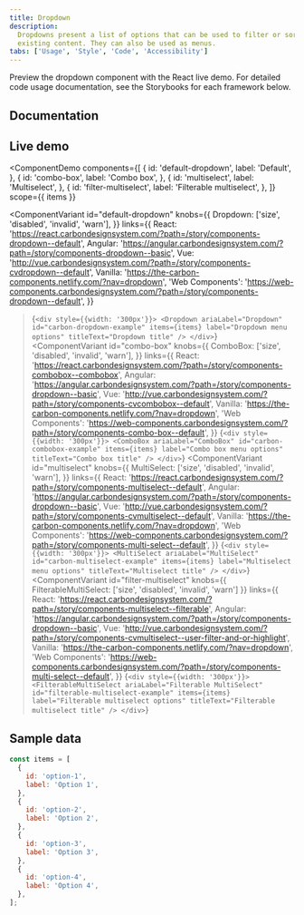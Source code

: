 ```yaml
---
title: Dropdown
description:
  Dropdowns present a list of options that can be used to filter or sort
  existing content. They can also be used as menus.
tabs: ['Usage', 'Style', 'Code', 'Accessibility']
---
```



<PageDescription>

Preview the dropdown component with the React live demo. For detailed code usage
documentation, see the Storybooks for each framework below.

</PageDescription>

## Documentation

<Row className="resource-card-group">
<Column colLg={4} colMd={4} noGutterSm>
  <ResourceCard
    subTitle="React"
    href="https://react.carbondesignsystem.com/?path=/story/components-dropdown--default"
    >

<MdxIcon name="react" />

  </ResourceCard>
</Column>
<Column colLg={4} colMd={4} noGutterSm>
  <ResourceCard
      subTitle="Angular (Community)"
      href="https://angular.carbondesignsystem.com/?path=/story/components-dropdown--basic"
      >

<MdxIcon name="angular" />

  </ResourceCard>
</Column>
<Column colLg={4} colMd={4} noGutterSm>
  <ResourceCard
      subTitle="Vue (Community)"
      href="http://vue.carbondesignsystem.com/?path=/story/components-cvdropdown--default"
      >

<MdxIcon name="vue" />

  </ResourceCard>
</Column>
<Column colLg={4} colMd={4} noGutterSm>
  <ResourceCard
      subTitle="Web Components (Community)"
      href="https://web-components.carbondesignsystem.com/?path=/story/components-dropdown--default"
      >

<MdxIcon name="webcomponents" />

  </ResourceCard>
</Column>
</Row>

## Live demo

<ComponentDemo
  components={[
    {
      id: 'default-dropdown',
      label: 'Default',
    },
    {
      id: 'combo-box',
      label: 'Combo box',
    },
    {
      id: 'multiselect',
      label: 'Multiselect',
    },
    {
      id: 'filter-multiselect',
      label: 'Filterable multiselect',
    },
  ]}
  scope={{ items }}
>
  <ComponentVariant
    id="default-dropdown"
    knobs={{
      Dropdown: ['size', 'disabled', 'invalid', 'warn'],
    }}
    links={{
      React:
        'https://react.carbondesignsystem.com/?path=/story/components-dropdown--default',
      Angular:
        'https://angular.carbondesignsystem.com/?path=/story/components-dropdown--basic',
      Vue: 'http://vue.carbondesignsystem.com/?path=/story/components-cvdropdown--default',
      Vanilla: 'https://the-carbon-components.netlify.com/?nav=dropdown',
      'Web Components':
        'https://web-components.carbondesignsystem.com/?path=/story/components-dropdown--default',
    }}
  >{`
      <div style={{width: '300px'}}>
        <Dropdown
          ariaLabel="Dropdown"
          id="carbon-dropdown-example"
          items={items}
          label="Dropdown menu options"
          titleText="Dropdown title"
        />
      </div>
  `}</ComponentVariant>
  <ComponentVariant
    id="combo-box"
    knobs={{
      ComboBox: ['size', 'disabled', 'invalid', 'warn'],
    }}
    links={{
      React:
        'https://react.carbondesignsystem.com/?path=/story/components-combobox--combobox',
      Angular:
        'https://angular.carbondesignsystem.com/?path=/story/components-dropdown--basic',
      Vue: 'http://vue.carbondesignsystem.com/?path=/story/components-cvcombobox--default',
      Vanilla: 'https://the-carbon-components.netlify.com/?nav=dropdown',
      'Web Components':
        'https://web-components.carbondesignsystem.com/?path=/story/components-combo-box--default',
    }}
  >{`
      <div style={{width: '300px'}}>
        <ComboBox
          ariaLabel="ComboBox"
          id="carbon-combobox-example"
          items={items}
          label="Combo box menu options"
          titleText="Combo box title"
        />
      </div>
  `}</ComponentVariant>
  <ComponentVariant
    id="multiselect"
    knobs={{
      MultiSelect: ['size', 'disabled', 'invalid', 'warn'],
    }}
    links={{
      React:
        'https://react.carbondesignsystem.com/?path=/story/components-multiselect--default',
      Angular:
        'https://angular.carbondesignsystem.com/?path=/story/components-dropdown--basic',
      Vue: 'http://vue.carbondesignsystem.com/?path=/story/components-cvmultiselect--default',
      Vanilla: 'https://the-carbon-components.netlify.com/?nav=dropdown',
      'Web Components':
        'https://web-components.carbondesignsystem.com/?path=/story/components-multi-select--default',
    }}
  >{`
      <div style={{width: '300px'}}>
        <MultiSelect
          ariaLabel="MultiSelect"
          id="carbon-multiselect-example"
          items={items}
          label="Multiselect menu options"
          titleText="Multiselect title"
        />
      </div>
  `}</ComponentVariant>
  <ComponentVariant
    id="filter-multiselect"
    knobs={{ FilterableMultiSelect: ['size', 'disabled', 'invalid', 'warn'] }}
    links={{
      React:
        'https://react.carbondesignsystem.com/?path=/story/components-multiselect--filterable',
      Angular:
        'https://angular.carbondesignsystem.com/?path=/story/components-dropdown--basic',
      Vue: 'http://vue.carbondesignsystem.com/?path=/story/components-cvmultiselect--user-filter-and-or-highlight',
      Vanilla: 'https://the-carbon-components.netlify.com/?nav=dropdown',
      'Web Components':
        'https://web-components.carbondesignsystem.com/?path=/story/components-multi-select--default',
    }}
  >{`
      <div style={{width: '300px'}}>
        <FilterableMultiSelect
          ariaLabel="Filterable MultiSelect"
          id="filterable-multiselect-example"
          items={items}
          label="Filterable multiselect options"
          titleText="Filterable multiselect title"
        />
      </div>
 `}</ComponentVariant>
</ComponentDemo>

## Sample data

```javascript
const items = [
  {
    id: 'option-1',
    label: 'Option 1',
  },
  {
    id: 'option-2',
    label: 'Option 2',
  },
  {
    id: 'option-3',
    label: 'Option 3',
  },
  {
    id: 'option-4',
    label: 'Option 4',
  },
];
```
